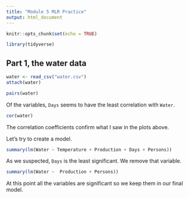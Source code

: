 ```yaml
---
title: "Module 5 MLR Practice"
output: html_document
---
```


```r
knitr::opts_chunk$set(echo = TRUE)
```

```r
library(tidyverse)
```


## Part 1, the water data
```r
water <- read_csv("water.csv")
attach(water)
```

```r
pairs(water)
```

Of the variables, `Days` seems to have the least correlation with `Water`.

```r
cor(water)
```

The correlation coefficients confirm what I saw in the plots above.

Let's try to create a model.
```r
summary(lm(Water ~ Temperature + Production + Days + Persons))
```

As we suspected, `Days` is the least significant. We remove that variable.
```r
summary(lm(Water ~  Production + Persons))
```

At this point all the variables are significant so we keep them in our final model.
